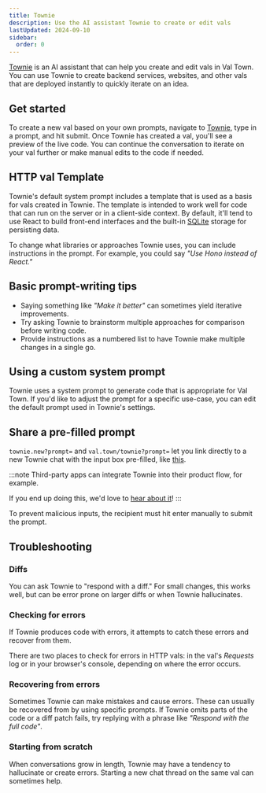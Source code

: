 ```yaml
---
title: Townie
description: Use the AI assistant Townie to create or edit vals
lastUpdated: 2024-09-10
sidebar:
  order: 0
---
```


[Townie][] is an AI assistant that can help you create and edit vals in Val Town.
You can use Townie to create backend services, websites, and other vals
that are deployed instantly to quickly iterate on an idea.

## Get started

To create a new val based on your own prompts,
navigate to [Townie][], type in a prompt, and hit submit.
Once Townie has created a val, you'll see a preview of the live code.
You can continue the conversation to iterate on your val further or make manual edits to the code if needed.

## HTTP val Template

Townie's default system prompt includes a template that is used as a basis for vals created in Townie. The template is intended to work well for code that can run on the server or in a client-side context. By default, it'll tend to use React to build front-end interfaces
and the built-in [SQLite][] storage for persisting data.

To change what libraries or approaches Townie uses, you can include instructions in the prompt. For example, you could say _"Use Hono instead of React."_

## Basic prompt-writing tips

- Saying something like _"Make it better"_ can sometimes yield iterative improvements.
- Try asking Townie to brainstorm multiple approaches for comparison before writing code.
- Provide instructions as a numbered list to have Townie make multiple changes in a single go.

## Using a custom system prompt

Townie uses a system prompt to generate code that is appropriate for Val Town.
If you'd like to adjust the prompt for a specific use-case, you can edit the default
prompt used in Townie's settings.

## Share a pre-filled prompt

`townie.new?prompt=` and `val.town/townie?prompt=` let you link directly to a new Townie chat with the input box pre-filled, like [this](https://www.val.town/townie?prompt=Build%20my%20own%20%E2%80%9Clink%20in%20bio%E2%80%9D%20page). 

:::note
Third-party apps can integrate Townie into their product flow, for example. 

If you end up doing this, we'd love to [hear about it](mailto:hi@val.town)!
:::

To prevent malicious inputs, the recipient must hit enter manually to submit the prompt.

## Troubleshooting

### Diffs

You can ask Townie to "respond with a diff." For small changes, this works well, but can be error prone on larger diffs or when Townie hallucinates.

### Checking for errors

If Townie produces code with errors, it attempts to catch these errors and recover from them.

There are two places to check for errors in HTTP vals: in the val's _Requests_ log or in your browser's console, depending on where the error occurs.

### Recovering from errors

Sometimes Townie can make mistakes and cause errors.
These can usually be recovered from by using specific prompts.
If Townie omits parts of the code or a diff patch fails, try replying with a phrase like _"Respond with the full code"_.

### Starting from scratch

When conversations grow in length, Townie may have a tendency to hallucinate or create errors. Starting a new chat thread on the same val can sometimes help.

[townie]: https://val.town/townie
[http vals]: /types/http
[script vals]: /types/script
[cron vals]: /types/cron
[SQLite]: /std/sqlite

